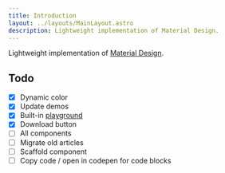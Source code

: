 ```yaml
---
title: Introduction
layout: ../layouts/MainLayout.astro
description: Lightweight implementation of Material Design.
---
```


Lightweight implementation of [Material Design](https://material.io/).

## Todo

- [x] Dynamic color
- [x] Update demos
- [x] Built-in [playground](/material-design-lite/playground/)
- [x] Download button
- [ ] All components
- [ ] Migrate old articles
- [ ] Scaffold component
- [ ] Copy code / open in codepen for code blocks
